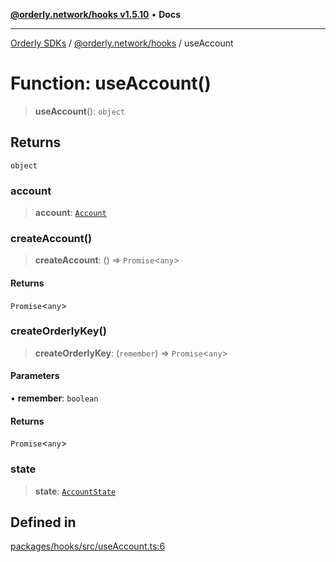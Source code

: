 [**@orderly.network/hooks v1.5.10**](/sdks/tech-doc/@orderly.network/hooks/README) • **Docs**

***

[Orderly SDKs](/sdks/tech-doc/packages) / [@orderly.network/hooks](/sdks/tech-doc/@orderly.network/hooks/README) / useAccount

# Function: useAccount()

> **useAccount**(): `object`

## Returns

`object`

### account

> **account**: [`Account`](/sdks/tech-doc/@orderly.network/core/classes/Account)

### createAccount()

> **createAccount**: () => `Promise`\<`any`\>

#### Returns

`Promise`\<`any`\>

### createOrderlyKey()

> **createOrderlyKey**: (`remember`) => `Promise`\<`any`\>

#### Parameters

• **remember**: `boolean`

#### Returns

`Promise`\<`any`\>

### state

> **state**: [`AccountState`](/sdks/tech-doc/@orderly.network/core/interfaces/AccountState)

## Defined in

[packages/hooks/src/useAccount.ts:6](https://github.com/OrderlyNetwork/js-sdk/blob/554ae704783e3b83c40bb234a899e8f02987d9b6/packages/hooks/src/useAccount.ts#L6)
